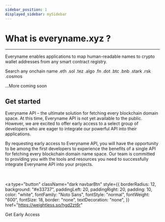 ```yaml
---
sidebar_position: 1
displayed_sidebar: mySidebar
---
```


# What is everyname.xyz ?

---

Everyname enables applications to map human-readable names to crypto wallet addresses from any smart contract registry.

Search any onchain name .eth .sol .tez .algo .fn .dot .btc .bnb .stark .rsk .cosmos

...More coming soon

## Get started

Everyname API – the ultimate solution for fetching every blockchain domain space. At this time, Everyname API is not yet available to the public. However, we are excited to offer early access to a select group of developers who are eager to integrate our powerful API into their applications.

By requesting early access to Everyname API, you will have the opportunity to be among the first developers to experience the benefits of a single API for fetching every blockchain domain name space. Our team is committed to providing you with the tools and resources you need to successfully integrate Everyname API into your projects.

<br></br>
<a
  type="button"
  className="dark navbarBtn"
  style={{
    borderRadius: 12,
    background: "#e33737",
    paddingLeft: 20,
    paddingRight: 20,
    padding: 10,
    color: "white",
    fontFamily: "Noto Sans",
    fontStyle: "normal",
    fontWeight: "600",
    fontSize: 18,
    border: "none",
    textDecoration: "none",
  }}
  href="https://weightless.so/hgd2zt6r"
>
  Get Early Access
</a>
